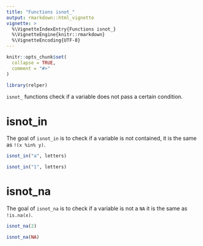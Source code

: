 ```yaml
---
title: "Functions isnot_"
output: rmarkdown::html_vignette
vignette: >
  %\VignetteIndexEntry{Functions isnot_}
  %\VignetteEngine{knitr::rmarkdown}
  %\VignetteEncoding{UTF-8}
---
```


```r
knitr::opts_chunk$set(
  collapse = TRUE,
  comment = "#>"
)
```

```r
library(relper)
```

`isnot_` functions check if a variable does not pass a certain condition.

# isnot_in

The goal of `isnot_in` is to check if a variable is not contained, it is the same as `!(x %in% y)`.

```r
isnot_in("a", letters)

isnot_in("1", letters)
```

# isnot_na

The goal of `isnot_na` is to check if a variable is not a `NA` it is the same as `!is.na(x)`.

```r
isnot_na(2)

isnot_na(NA)
```
